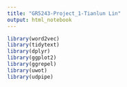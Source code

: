 ```yaml
---
title: "GR5243-Project_1-Tianlun Lin"
output: html_notebook
---
```



```r
library(word2vec)
library(tidytext)
library(dplyr)
library(ggplot2)
library(ggrepel)
library(uwot)
library(udpipe)
```



